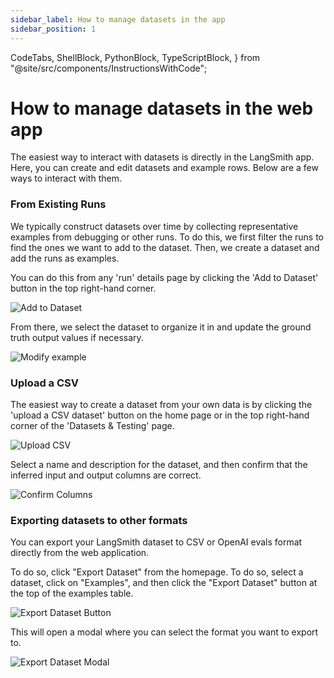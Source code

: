 ```yaml
---
sidebar_label: How to manage datasets in the app
sidebar_position: 1
---
```


  CodeTabs,
  ShellBlock,
  PythonBlock,
  TypeScriptBlock,
} from "@site/src/components/InstructionsWithCode";

# How to manage datasets in the web app

The easiest way to interact with datasets is directly in the LangSmith app. Here, you can create and edit datasets and example rows. Below are a few ways to interact with them.

### From Existing Runs

We typically construct datasets over time by collecting representative examples from debugging or other runs. To do this, we first filter the runs to find the ones we want to add to the dataset. Then, we create a dataset and add the runs as examples.

You can do this from any 'run' details page by clicking the 'Add to Dataset' button in the top right-hand corner.

![Add to Dataset](../static/add_to_dataset.png)

From there, we select the dataset to organize it in and update the ground truth output values if necessary.

![Modify example](../static/modify_example.png)


### Upload a CSV

The easiest way to create a dataset from your own data is by clicking the 'upload a CSV dataset' button on the home page or in the top right-hand corner of the 'Datasets & Testing' page.

![Upload CSV](../static/create_dataset_csv.png)

Select a name and description for the dataset, and then confirm that the inferred input and output columns are correct.

![Confirm Columns](../static/select_columns.png)

### Exporting datasets to other formats

You can export your LangSmith dataset to CSV or OpenAI evals format directly from the web application.

To do so, click "Export Dataset" from the homepage.
To do so, select a dataset, click on "Examples", and then click the "Export Dataset" button at the top of the examples table.

![Export Dataset Button](../static/export-dataset-button.png)

This will open a modal where you can select the format you want to export to.

![Export Dataset Modal](../static/export-dataset-modal.png)
